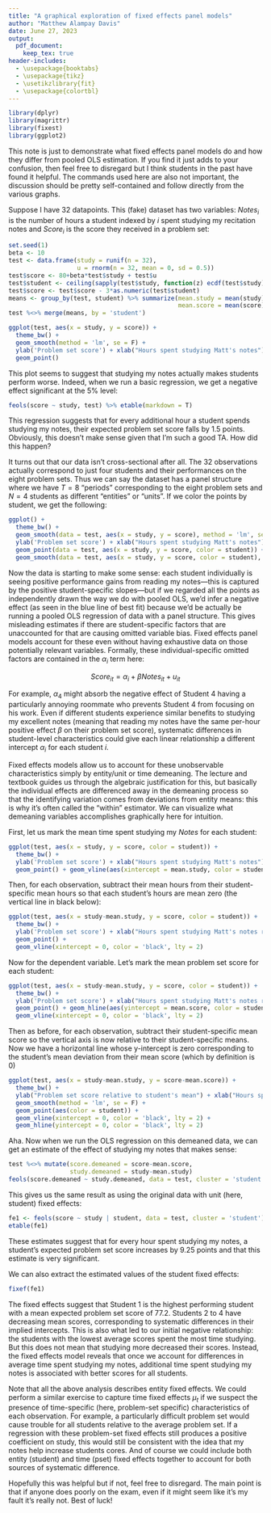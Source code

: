 ```yaml
---
title: "A graphical exploration of fixed effects panel models"
author: "Matthew Alampay Davis"
date: June 27, 2023
output:
  pdf_document:
    keep_tex: true
header-includes:
  - \usepackage{booktabs}
  - \usepackage{tikz}
  - \usetikzlibrary{fit}
  - \usepackage{colortbl}
---
```


```r
library(dplyr)
library(magrittr)
library(fixest)
library(ggplot2)
```

This note is just to demonstrate what fixed effects panel models do and
how they differ from pooled OLS estimation. If you find it just adds to
your confusion, then feel free to disregard but I think students in the
past have found it helpful. The commands used here are also not
important, the discussion should be pretty self-contained and follow
directly from the various graphs.

Suppose I have 32 datapoints. This (fake) dataset has two variables:
$Notes_i$ is the number of hours a student indexed by $i$ spent studying
my recitation notes and $Score_i$ is the score they received in a
problem set:

```r
set.seed(1)
beta <- 10
test <- data.frame(study = runif(n = 32),
                   u = rnorm(n = 32, mean = 0, sd = 0.5))
test$score <- 80+beta*test$study + test$u
test$student <- ceiling(sapply(test$study, function(z) ecdf(test$study)(z))*4) %>% factor
test$score <- test$score - 3*as.numeric(test$student)
means <- group_by(test, student) %>% summarize(mean.study = mean(study),
                                               mean.score = mean(score))
test %<>% merge(means, by = 'student')
```

```r
ggplot(test, aes(x = study, y = score)) +
  theme_bw() +
  geom_smooth(method = 'lm', se = F) +
  ylab('Problem set score') + xlab("Hours spent studying Matt's notes") +
  geom_point()
```

This plot seems to suggest that studying my notes actually makes
students perform worse. Indeed, when we run a basic regression, we get a
negative effect significant at the 5% level:

```r
feols(score ~ study, test) %>% etable(markdown = T)
```

This regression suggests that for every additional hour a student spends
studying my notes, their expected problem set score falls by 1.5 points.
Obviously, this doesn't make sense given that I'm such a good TA. How
did this happen?

It turns out that our data isn't cross-sectional after all. The 32
observations actually correspond to just four students and their
performances on the eight problem sets. Thus we can say the dataset has
a panel structure where we have $T=8$ "periods" corresponding to the
eight problem sets and $N=4$ students as different "entities" or
"units". If we color the points by student, we get the following:

```r
ggplot() +
  theme_bw() +
  geom_smooth(data = test, aes(x = study, y = score), method = 'lm', se = F) +
  ylab('Problem set score') + xlab("Hours spent studying Matt's notes") +
  geom_point(data = test, aes(x = study, y = score, color = student)) +
  geom_smooth(data = test, aes(x = study, y = score, color = student), se = F, method = 'lm')
```

Now the data is starting to make some sense: each student individually
is seeing positive performance gains from reading my notes---this is
captured by the positive student-specific slopes---but if we regarded
all the points as independently drawn the way we do with pooled OLS,
we'd infer a negative effect (as seen in the blue line of best fit)
because we'd be actually be running a pooled OLS regression of data with
a panel structure. This gives misleading estimates if there are
student-specific factors that are unaccounted for that are causing
omitted variable bias. Fixed effects panel models account for these even
without having exhaustive data on those potentially relevant variables.
Formally, these individual-specific omitted factors are contained in the
$\alpha_i$ term here:

$$
Score_{it} = \alpha_i + \beta Notes_{it} + u_{it}
$$

For example, $\alpha_4$ might absorb the negative effect of Student 4
having a particularly annoying roommate who prevents Student 4 from
focusing on his work. Even if different students experience similar
benefits to studying my excellent notes (meaning that reading my notes
have the same per-hour positive effect $\beta$ on their problem set
score), systematic differences in student-level characteristics could
give each linear relationship a different intercept $\alpha_i$ for each
student $i$.

Fixed effects models allow us to account for these unobservable
characteristics simply by entity/unit or time demeaning. The lecture and
textbook guides us through the algebraic justification for this, but
basically the individual effects are differenced away in the demeaning
process so that the identifying variation comes from deviations from
entity means: this is why it's often called the "within" estimator. We
can visualize what demeaning variables accomplishes graphically here for
intuition.

First, let us mark the mean time spent studying my $Notes$ for each
student:

```r
ggplot(test, aes(x = study, y = score, color = student)) +
  theme_bw() +
  ylab('Problem set score') + xlab("Hours spent studying Matt's notes") +
  geom_point() + geom_vline(aes(xintercept = mean.study, color = student))
```

Then, for each observation, subtract their mean hours from their
student-specific mean hours so that each student's hours are mean zero
(the vertical line in black below):

```r
ggplot(test, aes(x = study-mean.study, y = score, color = student)) +
  theme_bw() +
  ylab('Problem set score') + xlab("Hours spent studying Matt's notes relative to student's mean") +
  geom_point() +
  geom_vline(xintercept = 0, color = 'black', lty = 2)
```

Now for the dependent variable. Let's mark the mean problem set score
for each student:

```r
ggplot(test, aes(x = study-mean.study, y = score, color = student)) +
  theme_bw() +
  ylab('Problem set score') + xlab("Hours spent studying Matt's notes relative to student's mean") +
  geom_point() + geom_hline(aes(yintercept = mean.score, color = student)) +
  geom_vline(xintercept = 0, color = 'black', lty = 2)
```

Then as before, for each observation, subtract their student-specific
mean score so the vertical axis is now relative to their
student-specific means. Now we have a horizontal line whose y-intercept
is zero corresponding to the student's mean deviation from their mean
score (which by definition is 0)

```r
ggplot(test, aes(x = study-mean.study, y = score-mean.score)) +
  theme_bw() +
  ylab("Problem set score relative to student's mean") + xlab("Hours spent studying Matt's notes relative to student's mean") +
  geom_smooth(method = 'lm', se = F) +
  geom_point(aes(color = student)) +
  geom_vline(xintercept = 0, color = 'black', lty = 2) +
  geom_hline(yintercept = 0, color = 'black', lty = 2)
```

Aha. Now when we run the OLS regression on this demeaned data, we can
get an estimate of the effect of studying my notes that makes sense:

```r
test %<>% mutate(score.demeaned = score-mean.score,
                 study.demeaned = study-mean.study)
feols(score.demeaned ~ study.demeaned, data = test, cluster = 'student') %>% etable
```

This gives us the same result as using the original data with unit
(here, student) fixed effects:

```r
fe1 <- feols(score ~ study | student, data = test, cluster = 'student')
etable(fe1)
```

These estimates suggest that for every hour spent studying my notes, a
student's expected problem set score increases by 9.25 points and that
this estimate is very significant.

We can also extract the estimated values of the student fixed effects:

```r
fixef(fe1)
```

The fixed effects suggest that Student 1 is the highest performing
student with a mean expected problem set score of 77.2. Students 2 to 4
have decreasing mean scores, corresponding to systematic differences in
their implied intercepts. This is also what led to our initial negative
relationship: the students with the lowest average scores spent the most
time studying. But this does not mean that studying more decreased their
scores. Instead, the fixed effects model reveals that once we account
for differences in average time spent studying my notes, additional time
spent studying my notes is associated with better scores for all
students.

Note that all the above analysis describes entity fixed effects. We
could perform a similar exercise to capture time fixed effects $\mu_t$
if we suspect the presence of time-specific (here, problem-set specific)
characteristics of each observation. For example, a particularly
difficult problem set would cause trouble for all students relative to
the average problem set. If a regression with these problem-set fixed
effects still produces a positive coefficient on study, this would still
be consistent with the idea that my notes help increase students cores.
And of course we could include both entity (student) and time (pset)
fixed effects together to account for both sources of systematic
difference.

Hopefully this was helpful but if not, feel free to disregard. The main
point is that if anyone does poorly on the exam, even if it might seem
like it's my fault it's really not. Best of luck!
